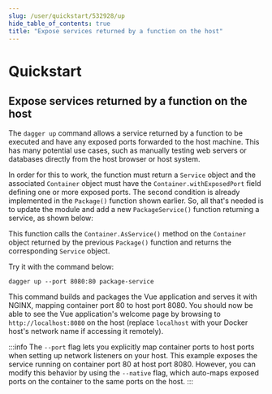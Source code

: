 ```yaml
---
slug: /user/quickstart/532928/up
hide_table_of_contents: true
title: "Expose services returned by a function on the host"
---
```


# Quickstart

<PartialExperimentalDocs />

## Expose services returned by a function on the host

The `dagger up` command allows a service returned by a function to be executed and have any exposed ports forwarded to the host machine. This has many potential use cases, such as manually testing web servers or databases directly from the host browser or host system.

In order for this to work, the function must return a `Service` object and the associated `Container` object must have the `Container.withExposedPort` field defining one or more exposed ports. The second condition is already implemented in the `Package()` function shown earlier. So, all that's needed is to update the module and add a new `PackageService()` function returning a service, as shown below:

This function calls the `Container.AsService()` method on the `Container` object returned by the previous `Package()` function and returns the corresponding `Service` object.

Try it with the command below:

```shell
dagger up --port 8080:80 package-service
```

This command builds and packages the Vue application and serves it with NGINX, mapping container port 80 to host port 8080. You should now be able to see the Vue application's welcome page by browsing to `http://localhost:8080` on the host (replace `localhost` with your Docker host's network name if accessing it remotely).

:::info
The `--port` flag lets you explicitly map container ports to host ports when setting up network listeners on your host. This example exposes the service running on container port 80 at host port 8080. However, you can modify this behavior by using the `--native` flag, which auto-maps exposed ports on the container to the same ports on the host.
:::
